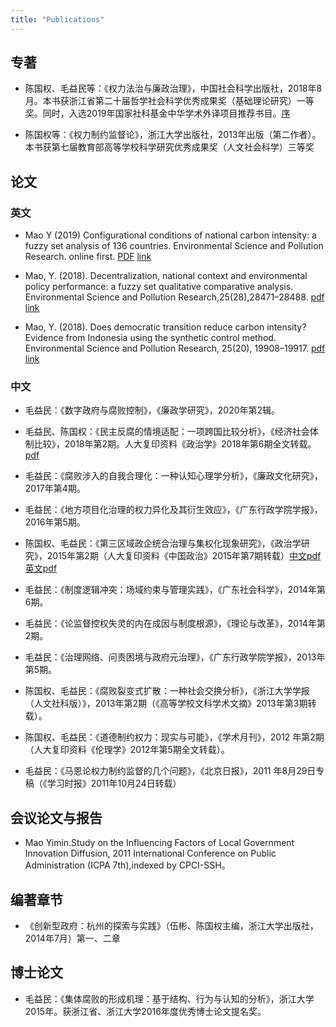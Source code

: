 ```yaml
---
title: "Publications"
---
```


## 专著
- 陈国权、毛益民等：《权力法治与廉政治理》，中国社会科学出版社，2018年8月。本书获浙江省第二十届哲学社会科学优秀成果奖（基础理论研究）一等奖。同时，入选2019年国家社科基金中华学术外译项目推荐书目。[序](https://mp.weixin.qq.com/s/oLAD5NjNx75Y6mMNvgCE6A)

- 陈国权等：《权力制约监督论》，浙江大学出版社，2013年出版（第二作者）。本书获第七届教育部高等学校科学研究优秀成果奖（人文社会科学）三等奖


## 论文

### 英文
- Mao Y (2019) Configurational conditions of national carbon intensity: a fuzzy set analysis of 136 countries. Environmental Science and Pollution Research. online first. [PDF](/pdf/carbonintensity2019.pdf)  [link](https://doi.org/10.1007/s11356-019-06471-6)


- Mao, Y. (2018). Decentralization, national context and environmental policy performance: a fuzzy set qualitative comparative analysis. Environmental Science and Pollution Research,25(28),28471–28488. [pdf](/pdf/decen2018.pdf) [link](https://link.springer.com/article/10.1007%2Fs11356-018-2846-9)

- Mao, Y. (2018). Does democratic transition reduce carbon intensity? Evidence from Indonesia using the synthetic control method. Environmental Science and Pollution Research, 25(20), 19908–19917. [pdf](/pdf/scm2018.pdf) [link](https://link.springer.com/article/10.1007%2Fs11356-018-2165-1)


### 中文
- 毛益民：《数字政府与腐败控制》，《廉政学研究》，2020年第2辑。

- 毛益民、陈国权：《民主反腐的情境适配：一项跨国比较分析》，《经济社会体制比较》，2018年第2期。人大复印资料《政治学》2018年第6期全文转载。[pdf](/pdf/demoanticorruption2018.pdf)

- 毛益民：《腐败涉入的自我合理化：一种认知心理学分析》，《廉政文化研究》，2017年第4期。

- 毛益民：《地方项目化治理的权力异化及其衍生效应》，《广东行政学院学报》，2016年第5期。

- 陈国权、毛益民：《第三区域政企统合治理与集权化现象研究》，《政治学研究》，2015年第2期（人大复印资料《中国政治》2015年第7期转载）[中文pdf](/pdf/thirdareachinese2015.pdf) [英文pdf](/pdf/thirdareaenglish2015.pdf)


- 毛益民：《制度逻辑冲突：场域约束与管理实践》，《广东社会科学》，2014年第6期。

- 毛益民：《论监督控权失灵的内在成因与制度根源》，《理论与改革》，2014年第2期。

- 毛益民：《治理网络、问责困境与政府元治理》，《广东行政学院学报》，2013年第5期。

- 陈国权、毛益民：《腐败裂变式扩散：一种社会交换分析》，《浙江大学学报（人文社科版）》，2013年第2期（《高等学校文科学术文摘》2013年第3期转载）。

- 陈国权、毛益民：《道德制约权力：现实与可能》，《学术月刊》，2012 年第2期（人大复印资料《伦理学》2012年第5期全文转载）。

- 毛益民：《马恩论权力制约监督的几个问题》，《北京日报》，2011 年8月29日专稿（《学习时报》2011年10月24日转载）


## 会议论文与报告
- Mao Yimin.Study on the Influencing Factors of Local Government Innovation Diffusion, 2011 International Conference on Public Administration (ICPA 7th),indexed by CPCI-SSH。


## 编著章节
- 《创新型政府：杭州的探索与实践》（伍彬、陈国权主编，浙江大学出版社，2014年7月）第一、二章


## 博士论文
- 毛益民：《集体腐败的形成机理：基于结构、行为与认知的分析》，浙江大学2015年。获浙江省、浙江大学2016年度优秀博士论文提名奖。

